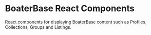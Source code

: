 
<Meta title="BoaterBase/Introduction" />

# BoaterBase React Components

React components for displaying BoaterBase content such as Profiles, Collections, Groups and Listings.
